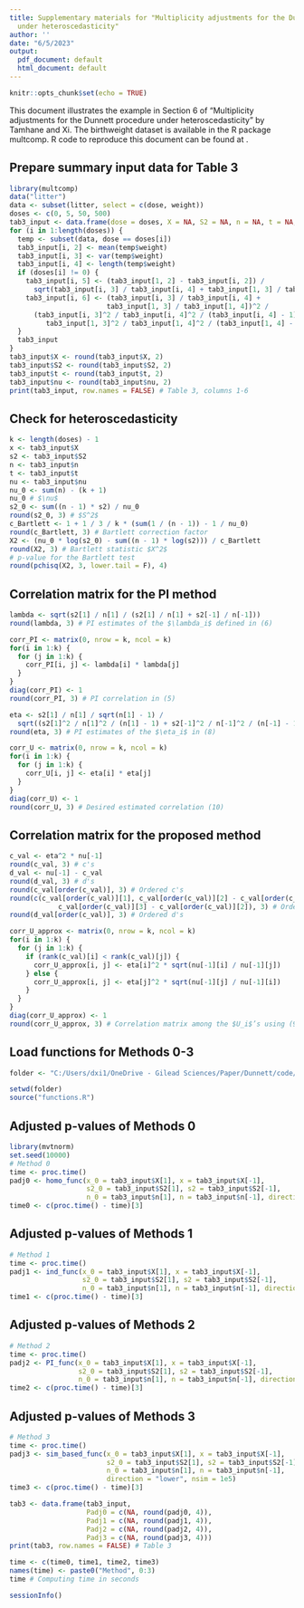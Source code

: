 ---
title: Supplementary materials for "Multiplicity adjustments for the Dunnett procedure
  under heteroscedasticity"
author: ''
date: "6/5/2023"
output:
  pdf_document: default
  html_document: default
---

```{r setup, include=FALSE}
knitr::opts_chunk$set(echo = TRUE)
```

This document illustrates the example in Section 6 of "Multiplicity adjustments
for the Dunnett procedure under heteroscedasticity" by Tamhane and Xi. The
birthweight dataset is available in the R package multcomp. R code to reproduce
this document can be found at \url{https://github.com/xidongdxi/dunnett}.

## Prepare summary input data for Table 3
```{r data, echo=TRUE}
library(multcomp)
data("litter")
data <- subset(litter, select = c(dose, weight))
doses <- c(0, 5, 50, 500)
tab3_input <- data.frame(dose = doses, X = NA, S2 = NA, n = NA, t = NA, nu = NA)
for (i in 1:length(doses)) {
  temp <- subset(data, dose == doses[i])
  tab3_input[i, 2] <- mean(temp$weight)
  tab3_input[i, 3] <- var(temp$weight)
  tab3_input[i, 4] <- length(temp$weight)
  if (doses[i] != 0) {
    tab3_input[i, 5] <- (tab3_input[1, 2] - tab3_input[i, 2]) / 
      sqrt(tab3_input[i, 3] / tab3_input[i, 4] + tab3_input[1, 3] / tab3_input[1, 4])
    tab3_input[i, 6] <- (tab3_input[i, 3] / tab3_input[i, 4] +
                        tab3_input[1, 3] / tab3_input[1, 4])^2 /
      (tab3_input[i, 3]^2 / tab3_input[i, 4]^2 / (tab3_input[i, 4] - 1) +
         tab3_input[1, 3]^2 / tab3_input[1, 4]^2 / (tab3_input[1, 4] - 1))
  }
  tab3_input
}
tab3_input$X <- round(tab3_input$X, 2)
tab3_input$S2 <- round(tab3_input$S2, 2)
tab3_input$t <- round(tab3_input$t, 2)
tab3_input$nu <- round(tab3_input$nu, 2)
print(tab3_input, row.names = FALSE) # Table 3, columns 1-6
```

## Check for heteroscedasticity
```{r check heteroscedasticity, echo=TRUE}
k <- length(doses) - 1
x <- tab3_input$X
s2 <- tab3_input$S2
n <- tab3_input$n
t <- tab3_input$t
nu <- tab3_input$nu
nu_0 <- sum(n) - (k + 1)
nu_0 # $\nu$
s2_0 <- sum((n - 1) * s2) / nu_0
round(s2_0, 3) # $S^2$
c_Bartlett <- 1 + 1 / 3 / k * (sum(1 / (n - 1)) - 1 / nu_0)
round(c_Bartlett, 3) # Bartlett correction factor
X2 <- (nu_0 * log(s2_0) - sum((n - 1) * log(s2))) / c_Bartlett
round(X2, 3) # Bartlett statistic $X^2$ 
# p-value for the Bartlett test
round(pchisq(X2, 3, lower.tail = F), 4)
```

## Correlation matrix for the PI method
```{r PI, echo=TRUE}
lambda <- sqrt(s2[1] / n[1] / (s2[1] / n[1] + s2[-1] / n[-1]))
round(lambda, 3) # PI estimates of the $\lambda_i$ defined in (6)

corr_PI <- matrix(0, nrow = k, ncol = k)
for(i in 1:k) {
  for (j in 1:k) {
    corr_PI[i, j] <- lambda[i] * lambda[j]
  }
}
diag(corr_PI) <- 1
round(corr_PI, 3) # PI correlation in (5)

eta <- s2[1] / n[1] / sqrt(n[1] - 1) /
  sqrt((s2[1]^2 / n[1]^2 / (n[1] - 1) + s2[-1]^2 / n[-1]^2 / (n[-1] - 1)))
round(eta, 3) # PI estimates of the $\eta_i$ in (8)

corr_U <- matrix(0, nrow = k, ncol = k)
for(i in 1:k) {
  for (j in 1:k) {
    corr_U[i, j] <- eta[i] * eta[j]
  }
}
diag(corr_U) <- 1
round(corr_U, 3) # Desired estimated correlation (10)
```

## Correlation matrix for the proposed method
```{r proposed method, echo=TRUE}
c_val <- eta^2 * nu[-1]
round(c_val, 3) # c's
d_val <- nu[-1] - c_val
round(d_val, 3) # d's
round(c_val[order(c_val)], 3) # Ordered c's
round(c(c_val[order(c_val)][1], c_val[order(c_val)][2] - c_val[order(c_val)][1],
            c_val[order(c_val)][3] - c_val[order(c_val)][2]), 3) # Ordered increments of c's
round(d_val[order(c_val)], 3) # Ordered d's

corr_U_approx <- matrix(0, nrow = k, ncol = k)
for(i in 1:k) {
  for (j in 1:k) {
    if (rank(c_val)[i] < rank(c_val)[j]) {
      corr_U_approx[i, j] <- eta[i]^2 * sqrt(nu[-1][i] / nu[-1][j])
    } else {
      corr_U_approx[i, j] <- eta[j]^2 * sqrt(nu[-1][j] / nu[-1][i])
    }
  }
}
diag(corr_U_approx) <- 1
round(corr_U_approx, 3) # Correlation matrix among the $U_i$’s using (9)
```
## Load functions for Methods 0-3
```{r location, echo=F}
folder <- "C:/Users/dxi1/OneDrive - Gilead Sciences/Paper/Dunnett/code/"
```

```{r functions, echo=TRUE}
setwd(folder)
source("functions.R")
```

## Adjusted p-values of Methods 0
```{r adjusted pvalue 0, echo=TRUE}
library(mvtnorm)
set.seed(10000)
# Method 0
time <- proc.time()
padj0 <- homo_func(x_0 = tab3_input$X[1], x = tab3_input$X[-1],
                   s2_0 = tab3_input$S2[1], s2 = tab3_input$S2[-1],
                   n_0 = tab3_input$n[1], n = tab3_input$n[-1], direction = "lower")
time0 <- c(proc.time() - time)[3]
```

## Adjusted p-values of Methods 1
```{r adjusted pvalue 1, echo=TRUE}
# Method 1
time <- proc.time()
padj1 <- ind_func(x_0 = tab3_input$X[1], x = tab3_input$X[-1],
                  s2_0 = tab3_input$S2[1], s2 = tab3_input$S2[-1],
                  n_0 = tab3_input$n[1], n = tab3_input$n[-1], direction = "lower")
time1 <- c(proc.time() - time)[3]
```

## Adjusted p-values of Methods 2
```{r adjusted pvalue 2, echo=TRUE}
# Method 2
time <- proc.time()
padj2 <- PI_func(x_0 = tab3_input$X[1], x = tab3_input$X[-1],
                 s2_0 = tab3_input$S2[1], s2 = tab3_input$S2[-1],
                 n_0 = tab3_input$n[1], n = tab3_input$n[-1], direction = "lower")
time2 <- c(proc.time() - time)[3]
```

## Adjusted p-values of Methods 3
```{r adjusted pvalue 3, echo=TRUE}
# Method 3
time <- proc.time()
padj3 <- sim_based_func(x_0 = tab3_input$X[1], x = tab3_input$X[-1],
                        s2_0 = tab3_input$S2[1], s2 = tab3_input$S2[-1],
                        n_0 = tab3_input$n[1], n = tab3_input$n[-1],
                        direction = "lower", nsim = 1e5)
time3 <- c(proc.time() - time)[3]

tab3 <- data.frame(tab3_input,
                   Padj0 = c(NA, round(padj0, 4)),
                   Padj1 = c(NA, round(padj1, 4)),
                   Padj2 = c(NA, round(padj2, 4)),
                   Padj3 = c(NA, round(padj3, 4)))
print(tab3, row.names = FALSE) # Table 3

time <- c(time0, time1, time2, time3)
names(time) <- paste0("Method", 0:3)
time # Computing time in seconds

sessionInfo()
```
